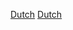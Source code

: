 {{Portal box|荷蘭|體育運動}}
{{Year by category
|m=2
|c=0
|d=1
|y=7
|cat=荷蘭體育
|sortkey=體育
|parent=各年份荷蘭體育
|subcat=2017年荷蘭
}}

[[Category:2017年各國體育|Dutch]]
[[Category:2017年歐洲體育|Dutch]]